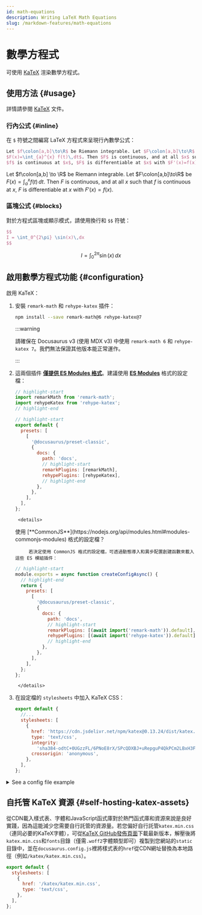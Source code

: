 ```yaml
---
id: math-equations
description: Writing LaTeX Math Equations
slug: /markdown-features/math-equations
---
```


# 數學方程式


可使用 [KaTeX](https://katex.org) 渲染數學方程式。

## 使用方法 {#usage}

詳情請參閱 [KaTeX](https://katex.org) 文件。

### 行內公式 {#inline}

在 `$` 符號之間編寫 LaTeX 方程式來呈現行內數學公式：

```latex
Let $f\colon[a,b]\to\R$ be Riemann integrable. Let $F\colon[a,b]\to\R$ be
$F(x)=\int_{a}^{x} f(t)\,dt$. Then $F$ is continuous, and at all $x$ such that
$f$ is continuous at $x$, $F$ is differentiable at $x$ with $F'(x)=f(x)$.
```

<BrowserWindow>

Let $f\colon[a,b] \to \R$ be Riemann integrable. Let $F\colon[a,b]\to\R$ be $F(x)=
\int_{a}^{x} f(t)\,dt$. Then $F$ is continuous, and at all $x$ such that $f$ is continuous at $x$, $F$ is differentiable at $x$ with $F'(x)=f(x)$.

</BrowserWindow>

### 區塊公式 {#blocks}

對於方程式區塊或顯示模式，請使用換行和 `$$` 符號：

```latex
$$
I = \int_0^{2\pi} \sin(x)\,dx
$$
```

<BrowserWindow>

$$
I = \int_0^{2\pi} \sin(x)\,dx
$$

</BrowserWindow>

## 啟用數學方程式功能 {#configuration}

啟用 KaTeX：

1. 安裝 `remark-math` 和 `rehype-katex` 插件：

    ```bash npm2yarn
    npm install --save remark-math@6 rehype-katex@7
    ```

    :::warning

    請確保在 Docusaurus v3 (使用 MDX v3) 中使用 `remark-math 6` 和 `rehype-katex 7`。我們無法保證其他版本能正常運作。

    :::

2. 這兩個插件 [**僅提供 ES Modules 格式**](https://gist.github.com/sindresorhus/a39789f98801d908bbc7ff3ecc99d99c)。建議使用 [**ES Modules**](https://flaviocopes.com/es-modules/) 格式的設定檔：

    ```js title="ES module docusaurus.config.js"
    // highlight-start
    import remarkMath from 'remark-math';
    import rehypeKatex from 'rehype-katex';
    // highlight-end

    // highlight-start
    export default {
      presets: [
        [
          '@docusaurus/preset-classic',
          {
            docs: {
              path: 'docs',
              // highlight-start
              remarkPlugins: [remarkMath],
              rehypePlugins: [rehypeKatex],
              // highlight-end
            },
          },
        ],
      ],
    };
    ```

        <details>

    <summary>
      使用
      [**CommonJS**](https://nodejs.org/api/modules.html#modules-commonjs-modules)
      格式的設定檔？
    </summary>

            若決定使用 CommonJS 格式的設定檔，可透過動態導入和異步配置創建函數來載入這些 ES 模組插件：

    ```js title="CommonJS module docusaurus.config.js"
    // highlight-start
    module.exports = async function createConfigAsync() {
      // highlight-end
      return {
        presets: [
          [
            '@docusaurus/preset-classic',
            {
              docs: {
                path: 'docs',
                // highlight-start
                remarkPlugins: [(await import('remark-math')).default],
                rehypePlugins: [(await import('rehype-katex')).default],
                // highlight-end
              },
            },
          ],
        ],
      };
    };
    ```

        </details>

3. 在設定檔的 `stylesheets` 中加入 KaTeX CSS：

    ```js
    export default {
      //...
      stylesheets: [
        {
          href: 'https://cdn.jsdelivr.net/npm/katex@0.13.24/dist/katex.min.css',
          type: 'text/css',
          integrity:
            'sha384-odtC+0UGzzFL/6PNoE8rX/SPcQDXBJ+uRepguP4QkPCm2LBxH3FA3y+fKSiJ+AmM',
          crossorigin: 'anonymous',
        },
      ],
    };
    ```

<details>
<summary>See a config file example</summary>

```js title="docusaurus.config.js"
// highlight-start
import remarkMath from 'remark-math';
import rehypeKatex from 'rehype-katex';
// highlight-end

export default {
  title: 'Docusaurus',
  tagline: 'Build optimized websites quickly, focus on your content',
  presets: [
    [
      '@docusaurus/preset-classic',
      {
        docs: {
          path: 'docs',
          // highlight-start
          remarkPlugins: [remarkMath],
          rehypePlugins: [rehypeKatex],
          // highlight-end
        },
      },
    ],
  ],
  // highlight-start
  stylesheets: [
    {
      href: 'https://cdn.jsdelivr.net/npm/katex@0.13.24/dist/katex.min.css',
      type: 'text/css',
      integrity:
        'sha384-odtC+0UGzzFL/6PNoE8rX/SPcQDXBJ+uRepguP4QkPCm2LBxH3FA3y+fKSiJ+AmM',
      crossorigin: 'anonymous',
    },
  ],
  // highlight-end
};
```

</details>

## 自托管 KaTeX 資源 {#self-hosting-katex-assets}

從CDN載入樣式表、字體和JavaScript函式庫對於熱門函式庫和資源來說是良好實踐，因為這能減少您需要自行託管的資源量。若您偏好自行託管`katex.min.css`（連同必要的KaTeX字體），可從[KaTeX GitHub發佈頁面](https://github.com/KaTeX/KaTeX/releases)下載最新版本，解壓後將`katex.min.css`和`fonts`目錄（僅需`.woff2`字體類型即可）複製到您網站的`static`目錄中，並在`docusaurus.config.js`裡將樣式表的`href`從CDN網址替換為本地路徑（例如`/katex/katex.min.css`）。

```js title="docusaurus.config.js"
export default {
  stylesheets: [
    {
      href: '/katex/katex.min.css',
      type: 'text/css',
    },
  ],
};
```